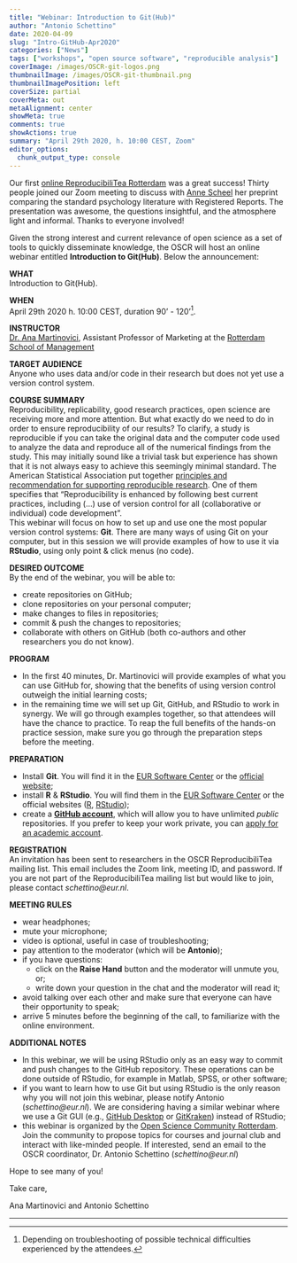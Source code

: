 ```yaml
---
title: "Webinar: Introduction to Git(Hub)"
author: "Antonio Schettino"
date: 2020-04-09
slug: "Intro-GitHub-Apr2020"
categories: ["News"]
tags: ["workshops", "open source software", "reproducible analysis"]
coverImage: /images/OSCR-git-logos.png
thumbnailImage: /images/OSCR-git-thumbnail.png
thumbnailImagePosition: left
coverSize: partial
coverMeta: out
metaAlignment: center
showMeta: true
comments: true
showActions: true
summary: "April 29th 2020, h. 10:00 CEST, Zoom"
editor_options: 
  chunk_output_type: console
---
```


Our first [online ReproducibiliTea Rotterdam](https://www.openscience-rotterdam.com/2020/03/reproducibilitea-apr2020/) was a great success! Thirty people joined our Zoom meeting to discuss with [Anne Scheel](https://research.tue.nl/en/persons/anne-m-scheel) her preprint comparing the standard psychology literature with Registered Reports. The presentation was awesome, the questions insightful, and the atmosphere light and informal. Thanks to everyone involved!

Given the strong interest and current relevance of open science as a set of tools to quickly disseminate knowledge, the OSCR will host an online webinar entitled **Introduction to Git(Hub)**. Below the announcement:

**WHAT**   
Introduction to Git(Hub).

**WHEN**   
April 29th 2020 h. 10:00 CEST, duration 90' - 120'[^1].

**INSTRUCTOR**   
[Dr. Ana Martinovici](https://www.rsm.nl/people/ana-martinovici/), Assistant Professor of Marketing at the [Rotterdam School of Management](https://www.rsm.nl/)

**TARGET AUDIENCE**   
Anyone who uses data and/or code in their research but does not yet use a version control system.

**COURSE SUMMARY**   
Reproducibility, replicability, good research practices, open science are receiving more and more attention. But what exactly do we need to do in order to ensure reproducibility of our results? To clarify, a study is reproducible if you can take the original data and the computer code used to analyze the data and reproduce all of the numerical findings from the study. This may initially sound like a trivial task but experience has shown that it is not always easy to achieve this seemingly minimal standard. The American Statistical Association put together [principles and recommendation for supporting reproducible research](https://www.amstat.org/ASA/News/ASA-Develops-Reproducible-Research-Recommendations.aspx). One of them specifies that “Reproducibility is enhanced by following best current practices, including (…) use of version control for all (collaborative or individual) code development”.   
This webinar will focus on how to set up and use one the most popular version control systems: **Git**. There are many ways of using Git on your computer, but in this session we will provide examples of how to use it via **RStudio**, using only point & click menus (no code).

**DESIRED OUTCOME**   
By the end of the webinar, you will be able to:

- create repositories on GitHub;
- clone repositories on your personal computer;
- make changes to files in repositories;
- commit & push the changes to repositories;
- collaborate with others on GitHub (both co-authors and other researchers you do not know).

**PROGRAM**   

* In the first 40 minutes, Dr. Martinovici will provide examples of what you can use GitHub for, showing that the benefits of using version control outweigh the initial learning costs;
* in the remaining time we will set up Git, GitHub, and RStudio to work in synergy. We will go through examples together, so that attendees will have the chance to practice. To reap the full benefits of the hands-on practice session, make sure you go through the preparation steps before the meeting.

**PREPARATION**   

* Install **Git**. You will find it in the [EUR Software Center](https://my.eur.nl/en/eur-employee/work-support/ict-workplace/software/application-catalog-frequently-asked-questions) or the [official website](https://git-scm.com/downloads);
* install **R** & **RStudio**. You will find them in the [EUR Software Center](https://my.eur.nl/en/eur-employee/work-support/ict-workplace/software/application-catalog-frequently-asked-questions) or the official websites ([R](https://cran.r-project.org/), [RStudio](https://rstudio.com/products/rstudio/));
* create a [**GitHub account**](https://github.com/join?source=header-home), which will allow you to have unlimited *public* repositories. If you prefer to keep your work private, you can [apply for an academic account](https://help.github.com/en/github/teaching-and-learning-with-github-education/applying-for-an-educator-or-researcher-discount).

**REGISTRATION**   
An invitation has been sent to researchers in the OSCR ReproducibiliTea mailing list. This email includes the Zoom link, meeting ID, and password. If you are not part of the ReproducibiliTea mailing list but would like to join, please contact *schettino@eur.nl*.

**MEETING RULES**   

* wear headphones;
* mute your microphone;
* video is optional, useful in case of troubleshooting;
* pay attention to the moderator (which will be **Antonio**);
* if you have questions:
  * click on the **Raise Hand** button and the moderator will unmute you, or;
  * write down your question in the chat and the moderator will read it;
* avoid talking over each other and make sure that everyone can have their opportunity to speak;
* arrive 5 minutes before the beginning of the call, to familiarize with the online environment.

**ADDITIONAL NOTES**   

* In this webinar, we will be using RStudio only as an easy way to commit and push changes to the GitHub repository. These operations can be done outside of RStudio, for example in Matlab, SPSS, or other software;
* if you want to learn how to use Git but using RStudio is the only reason why you will not join this webinar, please notify Antonio (*schettino@eur.nl*). We are considering having a similar webinar where we use a Git GUI (e.g., [GitHub Desktop](https://desktop.github.com/) or [GitKraken](https://www.gitkraken.com/git-client)) instead of RStudio;
* this webinar is organized by the [Open Science Community Rotterdam](https://www.openscience-rotterdam.com/home/). Join the community to propose topics for courses and journal club and interact with like-minded people. If interested, send an email to the OSCR coordinator, Dr. Antonio Schettino (*schettino@eur.nl*)

Hope to see many of you!

Take care,

Ana Martinovici and Antonio Schettino

***

[^1]: Depending on troubleshooting of possible technical difficulties experienced by the attendees.


